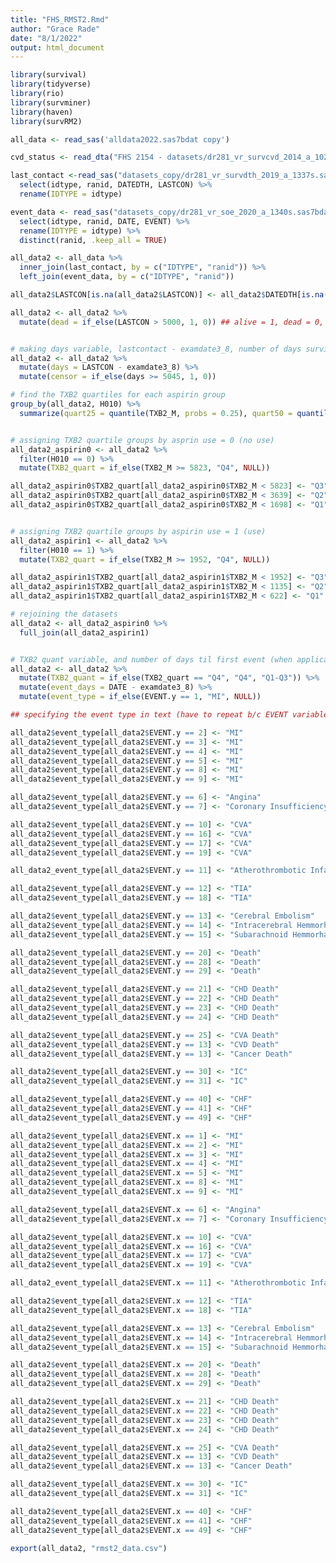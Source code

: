 ```yaml
---
title: "FHS_RMST2.Rmd"
author: "Grace Rade"
date: "8/1/2022"
output: html_document
---
```

```r
library(survival)
library(tidyverse)
library(rio)
library(survminer)
library(haven)
library(survRM2)

all_data <- read_sas('alldata2022.sas7bdat copy')

cvd_status <- read_dta("FHS 2154 - datasets/dr281_vr_survcvd_2014_a_1023s.dta") %>% select(IDTYPE, ranid, cvd, chd, chf)

last_contact <-read_sas("datasets_copy/dr281_vr_survdth_2019_a_1337s.sas7bdat") %>% 
  select(idtype, ranid, DATEDTH, LASTCON) %>% 
  rename(IDTYPE = idtype)

event_data <- read_sas("datasets_copy/dr281_vr_soe_2020_a_1340s.sas7bdat") %>% 
  select(idtype, ranid, DATE, EVENT) %>% 
  rename(IDTYPE = idtype) %>% 
  distinct(ranid, .keep_all = TRUE)

all_data2 <- all_data %>% 
  inner_join(last_contact, by = c("IDTYPE", "ranid")) %>% 
  left_join(event_data, by = c("IDTYPE", "ranid"))

all_data2$LASTCON[is.na(all_data2$LASTCON)] <- all_data2$DATEDTH[is.na(all_data2$LASTCON)] ## replacing values of last contact with date of death when applicable

all_data2 <- all_data2 %>% 
  mutate(dead = if_else(LASTCON > 5000, 1, 0)) ## alive = 1, dead = 0, ended up ignoring this variable


# making days variable, lastcontact - examdate3_8, number of days survived
all_data2 <- all_data2 %>% 
  mutate(days = LASTCON - examdate3_8) %>% 
  mutate(censor = if_else(days >= 5045, 1, 0))

# find the TXB2 quartiles for each aspirin group
group_by(all_data2, H010) %>% 
  summarize(quart25 = quantile(TXB2_M, probs = 0.25), quart50 = quantile(TXB2_M, probs = 0.5), quart75 = quantile(TXB2_M, probs = 0.75)) 


# assigning TXB2 quartile groups by asprin use = 0 (no use)
all_data2_aspirin0 <- all_data2 %>% 
  filter(H010 == 0) %>% 
  mutate(TXB2_quart = if_else(TXB2_M >= 5823, "Q4", NULL))

all_data2_aspirin0$TXB2_quart[all_data2_aspirin0$TXB2_M < 5823] <- "Q3"
all_data2_aspirin0$TXB2_quart[all_data2_aspirin0$TXB2_M < 3639] <- "Q2"
all_data2_aspirin0$TXB2_quart[all_data2_aspirin0$TXB2_M < 1698] <- "Q1"


# assigning TXB2 quartile groups by aspirin use = 1 (use)
all_data2_aspirin1 <- all_data2 %>% 
  filter(H010 == 1) %>% 
  mutate(TXB2_quart = if_else(TXB2_M >= 1952, "Q4", NULL))

all_data2_aspirin1$TXB2_quart[all_data2_aspirin1$TXB2_M < 1952] <- "Q3"
all_data2_aspirin1$TXB2_quart[all_data2_aspirin1$TXB2_M < 1135] <- "Q2"
all_data2_aspirin1$TXB2_quart[all_data2_aspirin1$TXB2_M < 622] <- "Q1"

# rejoining the datasets
all_data2 <- all_data2_aspirin0 %>% 
  full_join(all_data2_aspirin1)


# TXB2 quant variable, and number of days til first event (when applicable)
all_data2 <- all_data2 %>% 
  mutate(TXB2_quant = if_else(TXB2_quart == "Q4", "Q4", "Q1-Q3")) %>% 
  mutate(event_days = DATE - examdate3_8) %>% 
  mutate(event_type = if_else(EVENT.y == 1, "MI", NULL))

## specifying the event type in text (have to repeat b/c EVENT variable twice in the dataset)

all_data2$event_type[all_data2$EVENT.y == 2] <- "MI"
all_data2$event_type[all_data2$EVENT.y == 3] <- "MI"
all_data2$event_type[all_data2$EVENT.y == 4] <- "MI"
all_data2$event_type[all_data2$EVENT.y == 5] <- "MI"
all_data2$event_type[all_data2$EVENT.y == 8] <- "MI"
all_data2$event_type[all_data2$EVENT.y == 9] <- "MI"

all_data2$event_type[all_data2$EVENT.y == 6] <- "Angina"
all_data2$event_type[all_data2$EVENT.y == 7] <- "Coronary Insufficiency"

all_data2$event_type[all_data2$EVENT.y == 10] <- "CVA"
all_data2$event_type[all_data2$EVENT.y == 16] <- "CVA"
all_data2$event_type[all_data2$EVENT.y == 17] <- "CVA"
all_data2$event_type[all_data2$EVENT.y == 19] <- "CVA"

all_data2_event_type[all_data2$EVENT.y == 11] <- "Atherothrombotic Infarction of Brain"

all_data2$event_type[all_data2$EVENT.y == 12] <- "TIA"
all_data2$event_type[all_data2$EVENT.y == 18] <- "TIA"

all_data2$event_type[all_data2$EVENT.y == 13] <- "Cerebral Embolism"
all_data2$event_type[all_data2$EVENT.y == 14] <- "Intracerebral Hemmorhage"
all_data2$event_type[all_data2$EVENT.y == 15] <- "Subarachnoid Hemmorhage"

all_data2$event_type[all_data2$EVENT.y == 20] <- "Death"
all_data2$event_type[all_data2$EVENT.y == 28] <- "Death"
all_data2$event_type[all_data2$EVENT.y == 29] <- "Death"

all_data2$event_type[all_data2$EVENT.y == 21] <- "CHD Death"
all_data2$event_type[all_data2$EVENT.y == 22] <- "CHD Death"
all_data2$event_type[all_data2$EVENT.y == 23] <- "CHD Death"
all_data2$event_type[all_data2$EVENT.y == 24] <- "CHD Death"

all_data2$event_type[all_data2$EVENT.y == 25] <- "CVA Death"
all_data2$event_type[all_data2$EVENT.y == 13] <- "CVD Death"
all_data2$event_type[all_data2$EVENT.y == 13] <- "Cancer Death"

all_data2$event_type[all_data2$EVENT.y == 30] <- "IC"
all_data2$event_type[all_data2$EVENT.y == 31] <- "IC"

all_data2$event_type[all_data2$EVENT.y == 40] <- "CHF"
all_data2$event_type[all_data2$EVENT.y == 41] <- "CHF"
all_data2$event_type[all_data2$EVENT.y == 49] <- "CHF"

all_data2$event_type[all_data2$EVENT.x == 1] <- "MI"
all_data2$event_type[all_data2$EVENT.x == 2] <- "MI"
all_data2$event_type[all_data2$EVENT.x == 3] <- "MI"
all_data2$event_type[all_data2$EVENT.x == 4] <- "MI"
all_data2$event_type[all_data2$EVENT.x == 5] <- "MI"
all_data2$event_type[all_data2$EVENT.x == 8] <- "MI"
all_data2$event_type[all_data2$EVENT.x == 9] <- "MI"

all_data2$event_type[all_data2$EVENT.x == 6] <- "Angina"
all_data2$event_type[all_data2$EVENT.x == 7] <- "Coronary Insufficiency"

all_data2$event_type[all_data2$EVENT.x == 10] <- "CVA"
all_data2$event_type[all_data2$EVENT.x == 16] <- "CVA"
all_data2$event_type[all_data2$EVENT.x == 17] <- "CVA"
all_data2$event_type[all_data2$EVENT.x == 19] <- "CVA"

all_data2_event_type[all_data2$EVENT.x == 11] <- "Atherothrombotic Infarction of Brain"

all_data2$event_type[all_data2$EVENT.x == 12] <- "TIA"
all_data2$event_type[all_data2$EVENT.x == 18] <- "TIA"

all_data2$event_type[all_data2$EVENT.x == 13] <- "Cerebral Embolism"
all_data2$event_type[all_data2$EVENT.x == 14] <- "Intracerebral Hemmorhage"
all_data2$event_type[all_data2$EVENT.x == 15] <- "Subarachnoid Hemmorhage"

all_data2$event_type[all_data2$EVENT.x == 20] <- "Death"
all_data2$event_type[all_data2$EVENT.x == 28] <- "Death"
all_data2$event_type[all_data2$EVENT.x == 29] <- "Death"

all_data2$event_type[all_data2$EVENT.x == 21] <- "CHD Death"
all_data2$event_type[all_data2$EVENT.x == 22] <- "CHD Death"
all_data2$event_type[all_data2$EVENT.x == 23] <- "CHD Death"
all_data2$event_type[all_data2$EVENT.x == 24] <- "CHD Death"

all_data2$event_type[all_data2$EVENT.x == 25] <- "CVA Death"
all_data2$event_type[all_data2$EVENT.x == 13] <- "CVD Death"
all_data2$event_type[all_data2$EVENT.x == 13] <- "Cancer Death"

all_data2$event_type[all_data2$EVENT.x == 30] <- "IC"
all_data2$event_type[all_data2$EVENT.x == 31] <- "IC"

all_data2$event_type[all_data2$EVENT.x == 40] <- "CHF"
all_data2$event_type[all_data2$EVENT.x == 41] <- "CHF"
all_data2$event_type[all_data2$EVENT.x == 49] <- "CHF"
  
export(all_data2, "rmst2_data.csv")
```

